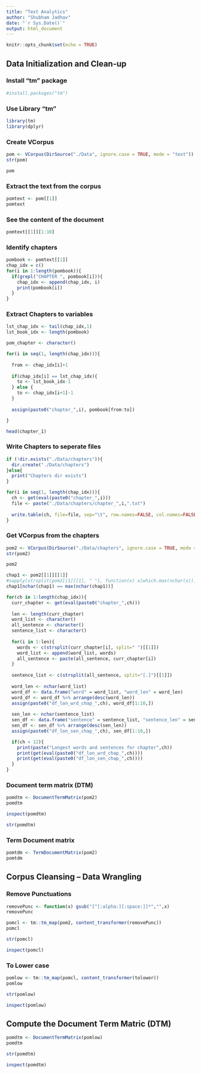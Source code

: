 ```yaml
---
title: "Text Analytics"
author: "Shubham Jadhav"
date: "`r Sys.Date()`"
output: html_document
---
```


```r
knitr::opts_chunk$set(echo = TRUE)
```

## Data Initialization and Clean-up

### Install "tm" package
```r
#install.packages("tm")
```
### Use Library "tm"
```r
library(tm)
library(dplyr)
```
### Create VCorpus
```r
pom <- VCorpus(DirSource("./Data", ignore.case = TRUE, mode = "text"))
str(pom)
```
```r
pom
```
### Extract the text from the corpus 
```r
pomtext <- pom[[1]]
pomtext
```
### See the content of the document
```r
pomtext[[1]][1:10]
```
### Identify chapters
```r
pombook <- pomtext[[1]]
chap_idx = c()
for(i in 1:length(pombook)){
  if(grepl("CHAPTER ", pombook[i])){
    chap_idx <- append(chap_idx, i)
    print(pombook[i])
  }
}
```
### Extract Chapters to variables
```r
lst_chap_idx <- tail(chap_idx,1)
lst_book_idx <- length(pombook)

pom_chapter <- character()

for(i in seq(1, length(chap_idx))){
  
  from <- chap_idx[i]+1
  
  if(chap_idx[i] == lst_chap_idx){
    to <- lst_book_idx-1
  } else {
    to <- chap_idx[i+1]-1
  }
  
  assign(paste0("chapter_",i), pombook[from:to])

}
```
```r
head(chapter_1)
```
### Write Chapters to seperate files
```r
if (!dir.exists("./Data/chapters")){
  dir.create("./Data/chapters")
}else{
  print("Chapters dir exists")
}

for(i in seq(1, length(chap_idx))){
  ch <- get(eval(paste0("chapter_",i)))
  file <- paste("./Data/chapters/chapter_",i,".txt")
  
  write.table(ch, file=file, sep="\t", row.names=FALSE, col.names=FALSE,quote=FALSE);
}
```
### Get VCorpus from the chapters
```r
pom2 <- VCorpus(DirSource("./Data/chapters", ignore.case = TRUE, mode = "text"))
str(pom2)
```
```r
pom2
```
```r
chap1 <- pom2[[1]][[1]]
#sapply(strsplit(pom2[[1]][1], " "), function(x) x[which.max(nchar(x))])
chap1[nchar(chap1) == max(nchar(chap1))]
```
```r

for(ch in 1:length(chap_idx)){
  curr_chapter <- get(eval(paste0("chapter_",ch)))
  
  len <- length(curr_chapter)
  word_list <- character()
  all_sentence <- character()
  sentence_list <- character()
  
  for(i in 1:len){
    words <- c(strsplit(curr_chapter[i], split=" ")[[1]])
    word_list <- append(word_list, words)
    all_sentence <- paste(all_sentence, curr_chapter[i])
  }
  
  sentence_list <- c(strsplit(all_sentence, split="[.]")[[1]])
  
  word_len <- nchar(word_list)
  word_df <- data.frame("word" = word_list, "word_len" = word_len)
  word_df <- word_df %>% arrange(desc(word_len))
  assign(paste0("df_lon_wrd_chap_",ch), word_df[1:10,])
  
  sen_len <- nchar(sentence_list)
  sen_df <- data.frame("sentence" = sentence_list, "sentence_len" = sen_len)
  sen_df <- sen_df %>% arrange(desc(sen_len))
  assign(paste0("df_lon_sen_chap_",ch), sen_df[1:10,])

  if(ch < 12){
    print(paste("Longest words and sentences for chapter",ch))
    print(get(eval(paste0("df_lon_wrd_chap_",ch))))
    print(get(eval(paste0("df_lon_sen_chap_",ch))))
  }
}
```

### Document term matrix (DTM)
```r
pomdtm <- DocumentTermMatrix(pom2)
pomdtm
```
```r
inspect(pomdtm)
```
```r
str(pomdtm)
```
### Term Document matrix
```r
pomtdm <- TermDocumentMatrix(pom2)
pomtdm
```

## Corpus Cleansing – Data Wrangling

### Remove Punctuations
```r
removePunc <- function(x) gsub("[^[:alpha:][:space:]]*","",x)
removePunc
```
```r
pomcl <- tm::tm_map(pom2, content_transformer(removePunc))
pomcl
```
```r
str(pomcl)
```
```r
inspect(pomcl)
```
### To Lower case
```r
pomlow <- tm::tm_map(pomcl, content_transformer(tolower))
pomlow
```
```r
str(pomlow)
```
```r
inspect(pomlow)
```
## Compute the Document Term Matric (DTM)
```r
pomdtm <- DocumentTermMatrix(pomlow)
pomdtm
```
```r
str(pomdtm)
```
```r
inspect(pomdtm)
```
```r

```























